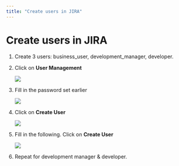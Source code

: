 ```yaml
---
title: "Create users in JIRA"
---
```


# Create users in JIRA

1.	Create 3 users: business_user, development_manager, developer.  

2.	Click on **User Management**

    ![](images/jira20.png)

3.	Fill in the password set earlier

    ![](images/jira21.png)

4.	Click on **Create User**

    ![](images/jira22.png)

5.	Fill in the following.  Click on **Create User**

    ![](images/jira23.png)

6.	Repeat for development manager & developer.
